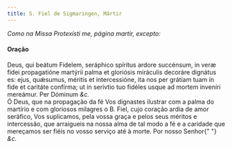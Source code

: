 ```yaml
---
title: S. Fiel de Sigmaringen, Mártir
---
```


<em>Como na Missa Protexísti me, página martir, excepto:</em>

<h4 class="text-center">Oração</h4>
<div class="grid grid-cols-2 gap-5">
  <span class="text-justify">
    Deus, qui beátum Fidelem, seráphico spíritus ardore succénsum, in veræ fídei
    propagatióne martýrii palma et gloriósis miráculis decoráre dignátus es:
    ejus, quǽsumus, méritis et intercessióne, ita nos per grátiam tuam in fide
    et caritáte confírma; ut in serívtio tuo fidéles usque ad mortem inveníri
    mereámur. Per Dóminum <em>&c.</em>
  </div>
  <span class="text-justify">
    Ó Deus, que na propagação da fé Vos dignastes ilustrar com a palma do
    martírio e com gloriosos milagres o B. Fiel, cujo coração ardia de amor
    seráfico, Vos suplicamos, pela vossa graça e pelos seus méritos e
    intercessão, que arraigueis na nossa alma de tal modo a fé e a caridade que
    mereçamos ser fiéis no vosso serviço até à morte. Por nosso Senhor{" "}
    <em>&c.</em>
  </span>
</div>
